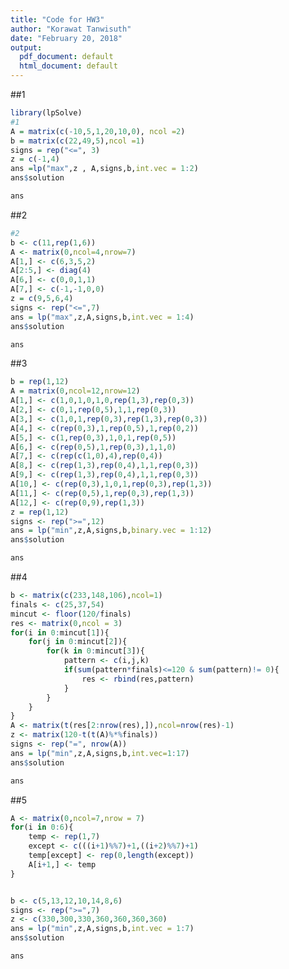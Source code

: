 ```yaml
---
title: "Code for HW3"
author: "Korawat Tanwisuth"
date: "February 20, 2018"
output:
  pdf_document: default
  html_document: default
---
```


##1
```r
library(lpSolve)
#1
A = matrix(c(-10,5,1,20,10,0), ncol =2)
b = matrix(c(22,49,5),ncol =1)
signs = rep("<=", 3)
z = c(-1,4)
ans =lp("max",z , A,signs,b,int.vec = 1:2)
ans$solution
```

```r
ans
```

##2
```r
#2
b <- c(11,rep(1,6))
A <- matrix(0,ncol=4,nrow=7)
A[1,] <- c(6,3,5,2)
A[2:5,] <- diag(4)
A[6,] <- c(0,0,1,1)
A[7,] <- c(-1,-1,0,0)
z = c(9,5,6,4)
signs <- rep("<=",7)
ans = lp("max",z,A,signs,b,int.vec = 1:4)
ans$solution

```

```r
ans
```

##3

```r
b = rep(1,12)
A = matrix(0,ncol=12,nrow=12)
A[1,] <- c(1,0,1,0,1,0,rep(1,3),rep(0,3))
A[2,] <- c(0,1,rep(0,5),1,1,rep(0,3))
A[3,] <- c(1,0,1,rep(0,3),rep(1,3),rep(0,3))
A[4,] <- c(rep(0,3),1,rep(0,5),1,rep(0,2))
A[5,] <- c(1,rep(0,3),1,0,1,rep(0,5))
A[6,] <- c(rep(0,5),1,rep(0,3),1,1,0)
A[7,] <- c(rep(c(1,0),4),rep(0,4))
A[8,] <- c(rep(1,3),rep(0,4),1,1,rep(0,3))
A[9,] <- c(rep(1,3),rep(0,4),1,1,rep(0,3))
A[10,] <- c(rep(0,3),1,0,1,rep(0,3),rep(1,3))
A[11,] <- c(rep(0,5),1,rep(0,3),rep(1,3))
A[12,] <- c(rep(0,9),rep(1,3))
z = rep(1,12)
signs <- rep(">=",12)
ans = lp("min",z,A,signs,b,binary.vec = 1:12)
ans$solution
```

```r
ans
```

##4
```r
b <- matrix(c(233,148,106),ncol=1)
finals <- c(25,37,54)
mincut <- floor(120/finals)
res <- matrix(0,ncol = 3)
for(i in 0:mincut[1]){
    for(j in 0:mincut[2]){
        for(k in 0:mincut[3]){
            pattern <- c(i,j,k)
            if(sum(pattern*finals)<=120 & sum(pattern)!= 0){
                res <- rbind(res,pattern)
            }
        }
    }
}
A <- matrix(t(res[2:nrow(res),]),ncol=nrow(res)-1)
z <- matrix(120-t(t(A)%*%finals))
signs <- rep("=", nrow(A))
ans = lp("min",z,A,signs,b,int.vec=1:17)
ans$solution
```

```r
ans
```

##5
```r
A <- matrix(0,ncol=7,nrow = 7)
for(i in 0:6){
    temp <- rep(1,7)
    except <- c(((i+1)%%7)+1,((i+2)%%7)+1)
    temp[except] <- rep(0,length(except))
    A[i+1,] <- temp
}


b <- c(5,13,12,10,14,8,6)
signs <- rep(">=",7)
z <- c(330,300,330,360,360,360,360)
ans = lp("min",z,A,signs,b,int.vec = 1:7)
ans$solution
```

```r
ans
```

